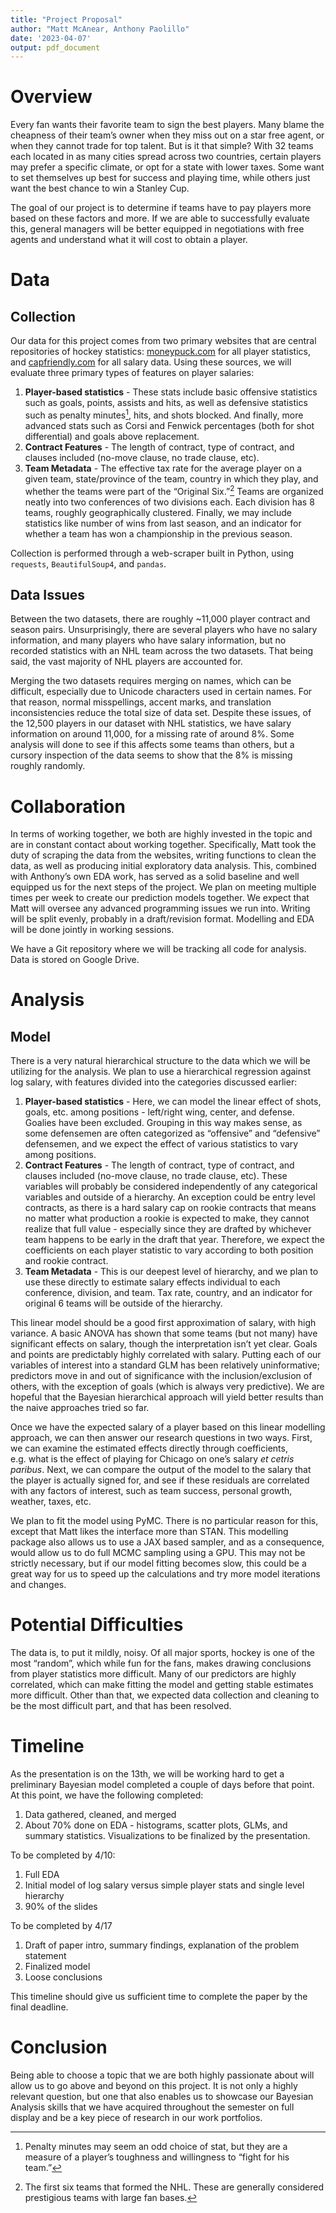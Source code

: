 ```yaml
---
title: "Project Proposal"
author: "Matt McAnear, Anthony Paolillo"
date: '2023-04-07'
output: pdf_document
---
```



# Overview

Every fan wants their favorite team to sign the best players. Many blame the cheapness of their 
team’s owner when they miss out on a star free agent, or when they cannot trade for top talent. 
But is it that simple? With 32 teams each 
located in as many cities spread across two countries, certain players may prefer a specific climate, or 
opt for a state with lower taxes. Some want to set themselves up best for success and playing time, 
while others just want the best chance to win a Stanley Cup.

The goal of our project is to determine if teams have to pay players more based on these factors and more. If we are able to successfully evaluate this, general managers will be better equipped in negotiations with free agents and understand what it will cost to obtain a player.
	
# Data

## Collection

Our data for this project comes from two primary websites that are central repositories of hockey statistics: [moneypuck.com](https://moneypuck.com) for all player statistics, and [capfriendly.com](https://www.capfriendly.com/) for all salary data. Using these sources, we will evaluate three primary types of features on player salaries:

1) **Player-based statistics** - These stats include basic 
offensive statistics such as goals, points, assists and hits, as well as defensive statistics such as 
penalty minutes^[Penalty minutes may seem an odd choice of stat, but they are a measure of a player's toughness and willingness to "fight for his team."], hits, and shots blocked. And finally, more advanced stats such as Corsi and Fenwick percentages (both for shot differential) and goals above replacement.
2) **Contract Features** - The length of contract, type of contract, and clauses included (no-move clause, no trade clause, etc).
3) **Team Metadata** - The effective tax rate for the average player on a given team, state/province of 
the team, country in which they play, and whether the teams were part of the "Original Six."^[The first 
six teams that formed the NHL. These are generally considered prestigious teams with large fan bases.] 
Teams are organized neatly into two conferences of two divisions each. Each division has 8 teams, roughly geographically clustered. Finally, we may include statistics like number of wins from last season, and an 
indicator for whether a team has won a championship in the previous season.

Collection is performed through a web-scraper built in Python, 
using `requests`, `BeautifulSoup4`, and `pandas`.

## Data Issues

Between the two datasets, there are roughly ~11,000 player contract and season pairs. Unsurprisingly, there
are several players who have no salary information, and many players who have salary information, but 
no recorded statistics with an NHL team across the two datasets. That being said, the vast majority of 
NHL players are accounted for. 

Merging the two datasets requires merging on names, which can be difficult, especially due to Unicode 
characters used in certain names. For that reason, normal misspellings, accent marks, and translation
inconsistencies reduce the total size of data set. 
Despite these issues, of the 12,500 players in our dataset with NHL statistics, we have salary information
on around 11,000, for a missing rate of around 8%. Some analysis will done to see if this affects some 
teams than others, but a cursory inspection of the data seems to show that the 8% is missing 
roughly randomly.


# Collaboration

In terms of working together, we both are highly invested in the topic and are in constant contact about working together. Specifically, Matt took the duty of scraping the data from the websites, writing functions to clean the data, as well as producing initial exploratory data analysis. This, combined with Anthony’s own EDA work, has served as a solid baseline and well equipped us for the next steps of the project. We plan on meeting multiple times per week to create our prediction models together. We expect that Matt will oversee any advanced programming issues we run into. Writing will be split evenly, probably in a draft/revision format. Modelling and EDA will be done jointly in working sessions. 

We have a Git repository where we will be tracking all code for analysis. Data is stored on 
Google Drive.


# Analysis

## Model

There is a very natural hierarchical structure to the data which we will be utilizing for the analysis.
We plan to use a hierarchical regression against log salary, with features divided into the categories
discussed earlier:

1) **Player-based statistics** - Here, we can model the linear effect of shots, goals, etc. among positions - left/right wing, center, and defense. Goalies have been excluded. Grouping in this way makes sense, as some defensemen are often categorized as "offensive" and "defensive" defensemen, and we expect the effect of various statistics to vary among positions.
2) **Contract Features** - The length of contract, type of contract, and clauses included (no-move clause, no trade clause, etc). These variables will probably be considered independently of any categorical variables and outside of a hierarchy. An exception could be entry level contracts, as there is a hard 
salary cap on rookie contracts that means no matter what production a rookie is expected to make,
they cannot realize that full value - especially since they are drafted by whichever team happens
to be early in the draft that year. Therefore, we expect the coefficients on each player statistic
to vary according to both position and rookie contract.
3) **Team Metadata** - This is our deepest level of hierarchy, and we plan to use these directly to estimate salary effects individual to each conference, division, and team. Tax rate, country, and an indicator for original 6 teams will be outside of the hierarchy.

This linear model should be a good first approximation of salary, with high variance. A basic ANOVA has
shown that some teams (but not many) have significant effects on salary, though the interpretation isn't
yet clear. Goals and points are predictably highly correlated with salary. Putting each of our variables
of interest into a standard GLM has been relatively uninformative; predictors move in and out of 
significance with the inclusion/exclusion of others, with the exception of goals (which is always 
very predictive). We are hopeful that the Bayesian hierarchical approach will yield better results
than the naive approaches tried so far.

Once we have the expected salary of a player based on this linear modelling approach, we can then answer
our research questions in two ways. First, we can examine the estimated effects directly through
coefficients, e.g. what is the effect of playing for Chicago on one's salary *et cetris paribus*. Next, we can compare the output of the model to the salary that the player is actually signed for, and see if these residuals are correlated with any factors of interest, such as team success, personal growth, weather, taxes, etc.

We plan to fit the model using PyMC. There is no particular reason for this, except that Matt likes the 
interface more than STAN. This modelling package also allows us to use a JAX based sampler, and as a 
consequence, would allow us to do full MCMC sampling using a GPU. This may not be strictly necessary,
but if our model fitting becomes slow, this could be a great way for us to speed up the calculations
and try more model iterations and changes.

# Potential Difficulties

The data is, to put it mildly, noisy. Of all major sports, hockey is one of the most "random", which
while fun for the fans, makes drawing conclusions from player statistics more difficult. Many of 
our predictors are highly correlated, which can make fitting the model and getting stable estimates more difficult. Other than that, we expected data collection and cleaning to be the most difficult part, 
and that has been resolved.

# Timeline

As the presentation is on the 13th, we will be working hard to get a preliminary Bayesian model completed a couple of days before that point. At this point, we have the following completed:

1) Data gathered, cleaned, and merged
2) About 70% done on EDA - histograms, scatter plots, GLMs, and summary statistics. Visualizations to
be finalized by the presentation.

To be completed by 4/10:

1) Full EDA
2) Initial model of log salary versus simple player stats and single level hierarchy
3) 90% of the slides

To be completed by 4/17

1) Draft of paper intro, summary findings, explanation of the problem statement
2) Finalized model
3) Loose conclusions 


This timeline should give us sufficient time to complete the paper by the final deadline. 


# Conclusion
	
Being able to choose a topic that we are both highly passionate about will allow us to go above and beyond on this project. It is not only a highly relevant question, but one that also enables us to showcase our Bayesian Analysis skills that we have acquired throughout the semester on full display and be a key piece of research in our work portfolios.	
